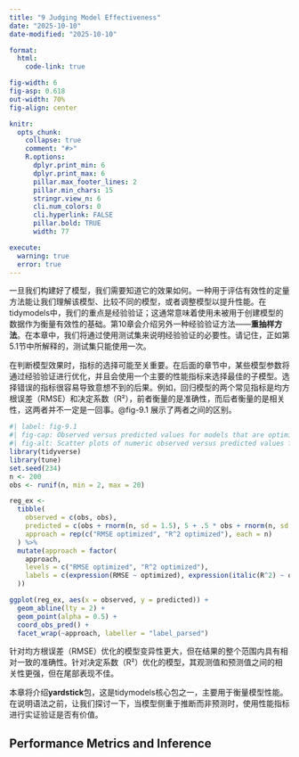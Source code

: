 ```yaml
---
title: "9 Judging Model Effectiveness"
date: "2025-10-10"
date-modified: "2025-10-10"

format:
  html:
    code-link: true

fig-width: 6
fig-asp: 0.618
out-width: 70%
fig-align: center

knitr:
  opts_chunk:
    collapse: true
    comment: "#>"
    R.options:
      dplyr.print_min: 6
      dplyr.print_max: 6
      pillar.max_footer_lines: 2
      pillar.min_chars: 15
      stringr.view_n: 6
      cli.num_colors: 0
      cli.hyperlink: FALSE
      pillar.bold: TRUE
      width: 77

execute:
  warning: true
  error: true
---
```


一旦我们构建好了模型，我们需要知道它的效果如何。一种用于评估有效性的定量方法能让我们理解该模型、比较不同的模型，或者调整模型以提升性能。在tidymodels中，我们的重点是经验验证；这通常意味着使用未被用于创建模型的数据作为衡量有效性的基础。第10章会介绍另外一种经验验证方法——**重抽样方法**。在本章中，我们将通过使用测试集来说明经验验证的必要性。请记住，正如第5.1节中所解释的，测试集只能使用一次。

在判断模型效果时，指标的选择可能至关重要。在后面的章节中，某些模型参数将通过经验验证进行优化，并且会使用一个主要的性能指标来选择最佳的子模型。选择错误的指标很容易导致意想不到的后果。例如，回归模型的两个常见指标是均方根误差（RMSE）和决定系数（R²），前者衡量的是准确性，而后者衡量的是相关性，这两者并不一定是一回事。@fig-9.1 展示了两者之间的区别。

```r
#| label: fig-9.1
#| fig-cap: Observed versus predicted values for models that are optimized using the RMSE compared to the coefficient of determination
#| fig-alt: Scatter plots of numeric observed versus predicted values for models that are optimized using the RMSE and the coefficient of determination. The former results in results that are close to the 45 degree line of identity while the latter shows results with a tight linear correlation but falls well off of the line of identity.
library(tidyverse)
library(tune)
set.seed(234)
n <- 200
obs <- runif(n, min = 2, max = 20)

reg_ex <-
  tibble(
    observed = c(obs, obs),
    predicted = c(obs + rnorm(n, sd = 1.5), 5 + .5 * obs + rnorm(n, sd = .5)),
    approach = rep(c("RMSE optimized", "R^2 optimized"), each = n)
  ) %>%
  mutate(approach = factor(
    approach,
    levels = c("RMSE optimized", "R^2 optimized"),
    labels = c(expression(RMSE ~ optimized), expression(italic(R^2) ~ optimized))
  ))

ggplot(reg_ex, aes(x = observed, y = predicted)) +
  geom_abline(lty = 2) +
  geom_point(alpha = 0.5) +
  coord_obs_pred() +
  facet_wrap(~approach, labeller = "label_parsed")
```

针对均方根误差（RMSE）优化的模型变异性更大，但在结果的整个范围内具有相对一致的准确性。针对决定系数（R²）优化的模型，其观测值和预测值之间的相关性更强，但在尾部表现不佳。

本章将介绍**yardstick**包，这是tidymodels核心包之一，主要用于衡量模型性能。在说明语法之前，让我们探讨一下，当模型侧重于推断而非预测时，使用性能指标进行实证验证是否有价值。

## Performance Metrics and Inference


